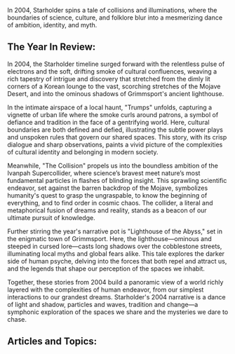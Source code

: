 In 2004, Starholder spins a tale of collisions and illuminations, where the boundaries of science, culture, and folklore blur into a mesmerizing dance of ambition, identity, and myth.


## The Year In Review:
In 2004, the Starholder timeline surged forward with the relentless pulse of electrons and the soft, drifting smoke of cultural confluences, weaving a rich tapestry of intrigue and discovery that stretched from the dimly lit corners of a Korean lounge to the vast, scorching stretches of the Mojave Desert, and into the ominous shadows of Grimmsport's ancient lighthouse.

In the intimate airspace of a local haunt, "Trumps" unfolds, capturing a vignette of urban life where the smoke curls around patrons, a symbol of defiance and tradition in the face of a gentrifying world. Here, cultural boundaries are both defined and defied, illustrating the subtle power plays and unspoken rules that govern our shared spaces. This story, with its crisp dialogue and sharp observations, paints a vivid picture of the complexities of cultural identity and belonging in modern society.

Meanwhile, "The Collision" propels us into the boundless ambition of the Ivanpah Supercollider, where science’s bravest meet nature’s most fundamental particles in flashes of blinding insight. This sprawling scientific endeavor, set against the barren backdrop of the Mojave, symbolizes humanity's quest to grasp the ungraspable, to know the beginning of everything, and to find order in cosmic chaos. The collider, a literal and metaphorical fusion of dreams and reality, stands as a beacon of our ultimate pursuit of knowledge.

Further stirring the year's narrative pot is "Lighthouse of the Abyss," set in the enigmatic town of Grimmsport. Here, the lighthouse—ominous and steeped in cursed lore—casts long shadows over the cobblestone streets, illuminating local myths and global fears alike. This tale explores the darker side of human psyche, delving into the forces that both repel and attract us, and the legends that shape our perception of the spaces we inhabit.

Together, these stories from 2004 build a panoramic view of a world richly layered with the complexities of human endeavor, from our simplest interactions to our grandest dreams. Starholder's 2004 narrative is a dance of light and shadow, particles and waves, tradition and change—a symphonic exploration of the spaces we share and the mysteries we dare to chase.

## Articles and Topics:


